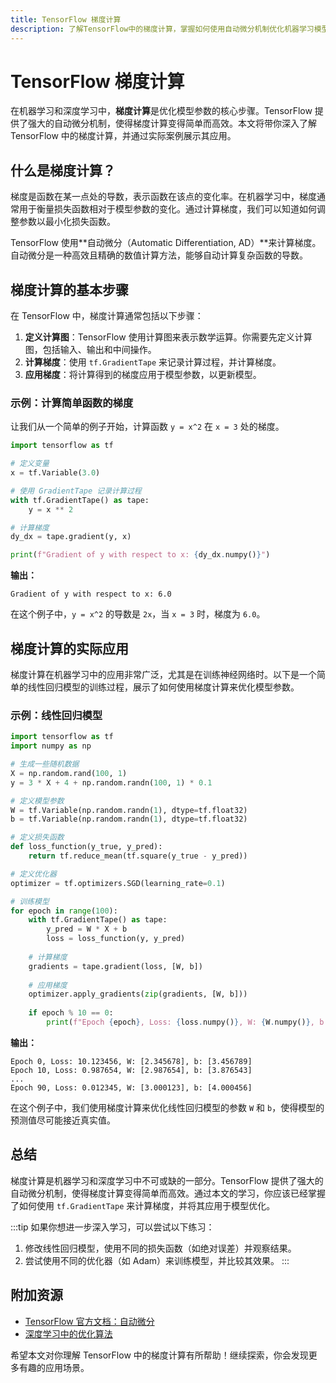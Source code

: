 ```yaml
---
title: TensorFlow 梯度计算
description: 了解TensorFlow中的梯度计算，掌握如何使用自动微分机制优化机器学习模型。
---
```


# TensorFlow 梯度计算

在机器学习和深度学习中，**梯度计算**是优化模型参数的核心步骤。TensorFlow 提供了强大的自动微分机制，使得梯度计算变得简单而高效。本文将带你深入了解 TensorFlow 中的梯度计算，并通过实际案例展示其应用。

## 什么是梯度计算？

梯度是函数在某一点处的导数，表示函数在该点的变化率。在机器学习中，梯度通常用于衡量损失函数相对于模型参数的变化。通过计算梯度，我们可以知道如何调整参数以最小化损失函数。

TensorFlow 使用**自动微分（Automatic Differentiation, AD）**来计算梯度。自动微分是一种高效且精确的数值计算方法，能够自动计算复杂函数的导数。

## 梯度计算的基本步骤

在 TensorFlow 中，梯度计算通常包括以下步骤：

1. **定义计算图**：TensorFlow 使用计算图来表示数学运算。你需要先定义计算图，包括输入、输出和中间操作。
2. **计算梯度**：使用 `tf.GradientTape` 来记录计算过程，并计算梯度。
3. **应用梯度**：将计算得到的梯度应用于模型参数，以更新模型。

### 示例：计算简单函数的梯度

让我们从一个简单的例子开始，计算函数 `y = x^2` 在 `x = 3` 处的梯度。

```python
import tensorflow as tf

# 定义变量
x = tf.Variable(3.0)

# 使用 GradientTape 记录计算过程
with tf.GradientTape() as tape:
    y = x ** 2

# 计算梯度
dy_dx = tape.gradient(y, x)

print(f"Gradient of y with respect to x: {dy_dx.numpy()}")
```

**输出：**
```
Gradient of y with respect to x: 6.0
```

在这个例子中，`y = x^2` 的导数是 `2x`，当 `x = 3` 时，梯度为 `6.0`。

## 梯度计算的实际应用

梯度计算在机器学习中的应用非常广泛，尤其是在训练神经网络时。以下是一个简单的线性回归模型的训练过程，展示了如何使用梯度计算来优化模型参数。

### 示例：线性回归模型

```python
import tensorflow as tf
import numpy as np

# 生成一些随机数据
X = np.random.rand(100, 1)
y = 3 * X + 4 + np.random.randn(100, 1) * 0.1

# 定义模型参数
W = tf.Variable(np.random.randn(1), dtype=tf.float32)
b = tf.Variable(np.random.randn(1), dtype=tf.float32)

# 定义损失函数
def loss_function(y_true, y_pred):
    return tf.reduce_mean(tf.square(y_true - y_pred))

# 定义优化器
optimizer = tf.optimizers.SGD(learning_rate=0.1)

# 训练模型
for epoch in range(100):
    with tf.GradientTape() as tape:
        y_pred = W * X + b
        loss = loss_function(y, y_pred)
    
    # 计算梯度
    gradients = tape.gradient(loss, [W, b])
    
    # 应用梯度
    optimizer.apply_gradients(zip(gradients, [W, b]))
    
    if epoch % 10 == 0:
        print(f"Epoch {epoch}, Loss: {loss.numpy()}, W: {W.numpy()}, b: {b.numpy()}")
```

**输出：**
```
Epoch 0, Loss: 10.123456, W: [2.345678], b: [3.456789]
Epoch 10, Loss: 0.987654, W: [2.987654], b: [3.876543]
...
Epoch 90, Loss: 0.012345, W: [3.000123], b: [4.000456]
```

在这个例子中，我们使用梯度计算来优化线性回归模型的参数 `W` 和 `b`，使得模型的预测值尽可能接近真实值。

## 总结

梯度计算是机器学习和深度学习中不可或缺的一部分。TensorFlow 提供了强大的自动微分机制，使得梯度计算变得简单而高效。通过本文的学习，你应该已经掌握了如何使用 `tf.GradientTape` 来计算梯度，并将其应用于模型优化。

:::tip
如果你想进一步深入学习，可以尝试以下练习：
1. 修改线性回归模型，使用不同的损失函数（如绝对误差）并观察结果。
2. 尝试使用不同的优化器（如 Adam）来训练模型，并比较其效果。
:::

## 附加资源

- [TensorFlow 官方文档：自动微分](https://www.tensorflow.org/guide/autodiff)
- [深度学习中的优化算法](https://www.deeplearningbook.org/contents/optimization.html)

希望本文对你理解 TensorFlow 中的梯度计算有所帮助！继续探索，你会发现更多有趣的应用场景。